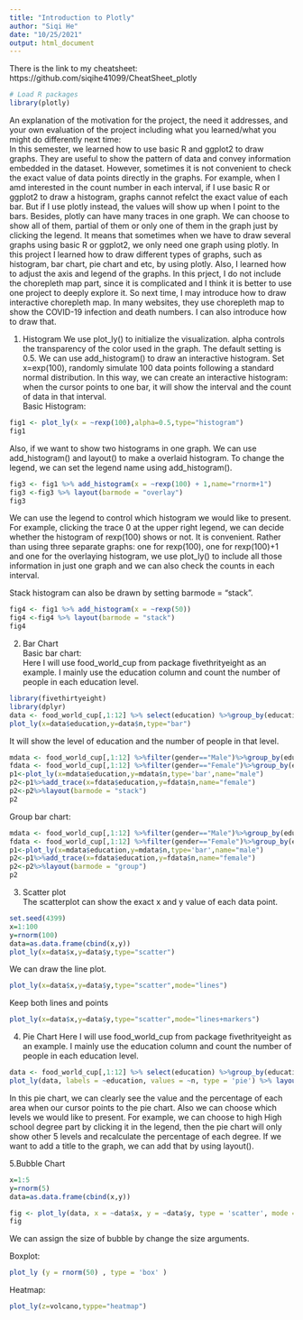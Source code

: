 ```yaml
---
title: "Introduction to Plotly"
author: "Siqi He"
date: "10/25/2021"
output: html_document
---
```



There is the link to my cheatsheet: https://github.com/siqihe41099/CheatSheet_plotly


```r
# Load R packages
library(plotly)
```



An explanation of the motivation for the project, the need it addresses, and your own evaluation of the project including what you learned/what you might do differently next time: \
In this semester, we learned how to use basic R and ggplot2 to draw graphs. They are useful to show the pattern of data and convey information embedded in the dataset. However, sometimes it is not convenient to check the exact value of data points directly in the graphs. For example, when I amd interested in the count number in each interval, if I use basic R or ggplot2 to draw a histogram, graphs cannot refelct the exact value of each bar. But if I use plotly instead, the values will show up when I point to the bars. Besides, plotly can have many traces in one graph. We can choose to show all of them, partial of them or only one of them in the graph just by clicking the legend. It means that sometimes when we have to draw several graphs using basic R or ggplot2, we only need one graph using plotly. In this project I learned how to draw different types of graphs, such as histogram, bar chart, pie chart and etc, by using plotly. Also, I learned how to adjust the axis and legend of the graphs. In this prject, I do not include the chorepleth map part, since it is complicated and I think it is better to use one project to deeply explore it. So next time, I may introduce how to draw interactive chorepleth map. In many websites, they use chorepleth map to show the COVID-19 infection and death numbers. I can also introduce how to draw that.





1. Histogram
We use plot_ly() to initialize the visualization. alpha controls the transparency of the color used in the graph. The default setting is 0.5. We can use add_histogram() to draw an interactive histogram. Set x=exp(100), randomly simulate 100 data points following a standard normal distribution. In this way, we can create an interactive histogram: when the cursor points to one bar, it will show the interval and the count of data in that interval. \
Basic Histogram:
```r
fig1 <- plot_ly(x = ~rexp(100),alpha=0.5,type="histogram")
fig1
```




Also, if we want to show two histograms in one graph. We can use add_histogram() and layout() to make a overlaid histogram. To change the legend, we can set the legend name using add_histogram().
```r
fig3 <- fig1 %>% add_histogram(x = ~rexp(100) + 1,name="rnorm+1")
fig3 <-fig3 %>% layout(barmode = "overlay")
fig3
```


We can use the legend to control which histogram we would like to present. For example, clicking the trace 0 at the upper right legend, we can decide whether the histogram of rexp(100) shows or not. It is convenient. Rather than using three separate graphs: one for rexp(100), one for rexp(100)+1 and one for the overlaying histogram, we use plot_ly() to include all those information in just one graph and we can also check the counts in each interval. 

Stack histogram can also be drawn by setting barmode = "stack".
```r
fig4 <- fig1 %>% add_histogram(x = ~rexp(50))
fig4 <-fig4 %>% layout(barmode = "stack")
fig4
```


2. Bar Chart \
Basic bar chart: \
Here I will use food_world_cup from package fivethrityeight as an example. I mainly use the education column and count the number of people in each education level. \
```r
library(fivethirtyeight)
library(dplyr)
data <- food_world_cup[,1:12] %>% select(education) %>%group_by(education) %>%summarise(n=n())
plot_ly(x=data$education,y=data$n,type="bar")
```

It will show the level of education and the number of people in that level. \

```r
mdata <- food_world_cup[,1:12] %>%filter(gender=="Male")%>%group_by(education) %>%summarise(n=n())
fdata <- food_world_cup[,1:12] %>%filter(gender=="Female")%>%group_by(education) %>%summarise(n=n())
p1<-plot_ly(x=mdata$education,y=mdata$n,type='bar',name="male")
p2<-p1%>%add_trace(x=fdata$education,y=fdata$n,name="female")
p2<-p2%>%layout(barmode = "stack") 
p2
```


Group bar chart:
```r
mdata <- food_world_cup[,1:12] %>%filter(gender=="Male")%>%group_by(education) %>%summarise(n=n())
fdata <- food_world_cup[,1:12] %>%filter(gender=="Female")%>%group_by(education) %>%summarise(n=n())
p1<-plot_ly(x=mdata$education,y=mdata$n,type='bar',name="male")
p2<-p1%>%add_trace(x=fdata$education,y=fdata$n,name="female")
p2<-p2%>%layout(barmode = "group") 
p2
```


3. Scatter plot \
The scatterplot can show the exact x and y value of each data point. \
```r
set.seed(4399)
x=1:100
y=rnorm(100)
data=as.data.frame(cbind(x,y))
plot_ly(x=data$x,y=data$y,type="scatter")
```



We can draw the line plot.
```r
plot_ly(x=data$x,y=data$y,type="scatter",mode="lines")
```


Keep both lines and points
```r
plot_ly(x=data$x,y=data$y,type="scatter",mode="lines+markers")
```

4. Pie Chart
Here I will use food_world_cup from package fivethrityeight as an example. I mainly use the education column and count the number of people in each education level. 

```r
data <- food_world_cup[,1:12] %>% select(education) %>%group_by(education) %>%summarise(n=n())
plot_ly(data, labels = ~education, values = ~n, type = 'pie') %>% layout(title = 'Education Level')
```


In this pie chart, we can clearly see the value and the percentage of each area when our cursor points to the pie chart. Also we can choose which levels we would like to present. For example, we can choose to high High school degree part by clicking it in the legend, then the pie chart will only show other 5 levels and recalculate the percentage of each degree. If we want to add a title to the graph, we can add that by using layout().

5.Bubble Chart
```r
x=1:5
y=rnorm(5)
data=as.data.frame(cbind(x,y))

fig <- plot_ly(data, x = ~data$x, y = ~data$y, type = 'scatter', mode = 'markers',marker = list(size = c(10,20,30,40,50), opacity = 0.5))
fig
```


We can assign the size of bubble by change the size arguments. \

Boxplot:
```r
plot_ly (y = rnorm(50) , type = 'box' ) 
```

Heatmap:
```r
plot_ly(z=volcano,typpe="heatmap")
```


